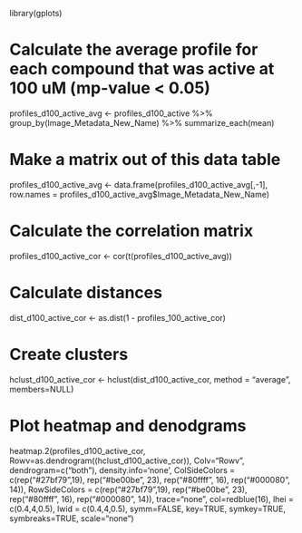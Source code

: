 library(gplots)

# Calculate the average profile for each compound that was active at 100 uM (mp-value < 0.05) 

profiles_d100_active_avg <- profiles_d100_active %>% group_by(Image_Metadata_New_Name) %>% summarize_each(mean)

# Make a matrix out of this data table 

profiles_d100_active_avg <- data.frame(profiles_d100_active_avg[,-1], row.names = profiles_d100_active_avg$Image_Metadata_New_Name)

# Calculate the correlation matrix 

profiles_d100_active_cor <- cor(t(profiles_d100_active_avg))

# Calculate distances 

dist_d100_active_cor <- as.dist(1 - profiles_100_active_cor)

# Create clusters 

hclust_d100_active_cor <- hclust(dist_d100_active_cor, method = "average", members=NULL)

# Plot heatmap and denodgrams 

heatmap.2(profiles_d100_active_cor, 
          Rowv=as.dendrogram((hclust_d100_active_cor)), 
          Colv="Rowv", dendrogram=c("both"), 
          density.info='none', 
          ColSideColors = c(rep("#27bf79",19), rep("#be00be", 23), rep("#80ffff", 16), rep("#000080", 14)), 
          RowSideColors = c(rep("#27bf79",19), rep("#be00be", 23), rep("#80ffff", 16), rep("#000080", 14)), 
          trace="none", 
          col=redblue(16), 
          lhei = c(0.4,4,0.5), 
          lwid = c(0.4,4,0.5), 
          symm=FALSE, 
          key=TRUE, 
          symkey=TRUE, 
          symbreaks=TRUE, 
          scale="none")
